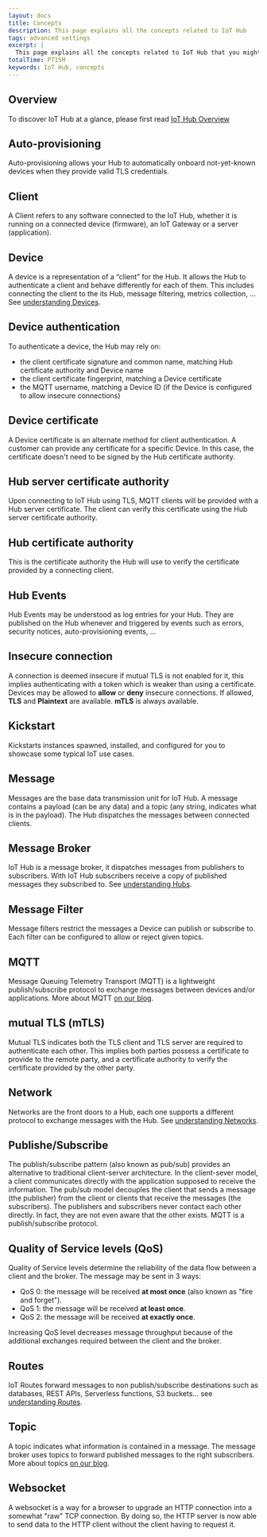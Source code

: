 ```yaml
---
layout: docs
title: Concepts
description: This page explains all the concepts related to IoT Hub
tags: advanced settings
excerpt: |
  This page explains all the concepts related to IoT Hub that you might encounter while using Scaleway products and ressources.
totalTime: PT15M
keywords: IoT Hub, concepts
---
```



<Concept opened>

## Overview

To discover IoT Hub at a glance, please first read [IoT Hub Overview](/iot/iot-hub/reference-content/overview)

</Concept>

<Concept>

## Auto-provisioning

Auto-provisioning allows your Hub to automatically onboard not-yet-known devices when they provide valid TLS credentials.

</Concept>

<Concept>

## Client

A Client refers to any software connected to the IoT Hub, whether it is running on a connected device (firmware), an IoT Gateway or a server (application).

</Concept>

<Concept>

## Device

A device is a representation of a “client” for the Hub. It allows the Hub to authenticate a client and behave differently for each of them. This includes connecting the client to the its Hub, message filtering, metrics collection, ... See [understanding Devices](/iot/iot-hub/reference-content/devices/).

</Concept>

<Concept>

## Device authentication

To authenticate a device, the Hub may rely on:

- the client certificate signature and common name, matching Hub certificate authority and Device name
- the client certificate fingerprint, matching a Device certificate
- the MQTT username, matching a Device ID (if the Device is configured to allow insecure connections)

</Concept>

<Concept>

## Device certificate

A Device certificate is an alternate method for client authentication. A customer can provide any certificate for a specific Device. In this case, the certificate doesn't need to be signed by the Hub certificate authority.

</Concept>

<Concept>

## Hub server certificate authority

Upon connecting to IoT Hub using TLS, MQTT clients will be provided with a Hub server certificate. The client can verify this certificate using the Hub server certificate authority.

</Concept>

<Concept>

## Hub certificate authority

This is the certificate authority the Hub will use to verify the certificate provided by a connecting client.

</Concept>

<Concept>

## Hub Events

Hub Events may be understood as log entries for your Hub. They are published on the Hub whenever and triggered by events such as errors, security notices, auto-provisioning events, ...

</Concept>

<Concept>

## Insecure connection

A connection is deemed insecure if mutual TLS is not enabled for it, this implies authenticating with a token which is weaker than using a certificate. Devices may be allowed to **allow** or **deny** insecure connections. If allowed, **TLS** and **Plaintext** are available. **mTLS** is always available.

</Concept>

<Concept>

## Kickstart

Kickstarts instances spawned, installed, and configured for you to showcase some typical IoT use cases.

</Concept>

<Concept>

## Message

Messages are the base data transmission unit for IoT Hub. A message contains a payload (can be any data) and a topic (any string, indicates what is in the payload). The Hub dispatches the messages between connected clients.

</Concept>

<Concept>

## Message Broker

IoT Hub is a message broker, it dispatches messages from publishers to subscribers. With IoT Hub subscribers receive a copy of published messages they subscribed to. See [understanding Hubs](/iot/iot-hub/reference-content/hubs/).

</Concept>

<Concept>

## Message Filter

Message filters restrict the messages a Device can publish or subscribe to. Each filter can be configured to allow or reject given topics.

</Concept>

<Concept>

## MQTT

Message Queuing Telemetry Transport (MQTT) is a lightweight publish/subscribe protocol to exchange messages between devices and/or applications. More about MQTT [on our blog](https://blog.scaleway.com/introduction-to-mqtt-protocol/).

</Concept>

<Concept>

## mutual TLS (mTLS)

Mutual TLS indicates both the TLS client and TLS server are required to authenticate each other. This implies both parties possess a certificate to provide to the remote party, and a certificate authority to verify the certificate provided by the other party.

</Concept>

<Concept>

## Network

Networks are the front doors to a Hub, each one supports a different protocol to exchange messages with the Hub. See [understanding Networks](/iot/iot-hub/reference-content/networks/).

</Concept>

<Concept>

## Publishe/Subscribe

The publish/subscribe pattern (also known as pub/sub) provides an alternative to traditional client-server architecture. In the client-sever model, a client communicates directly with the application supposed to receive the information. The pub/sub model decouples the client that sends a message (the publisher) from the client or clients that receive the messages (the subscribers). The publishers and subscribers never contact each other directly. In fact, they are not even aware that the other exists. MQTT is a publish/subscribe protocol.

</Concept>

<Concept>

## Quality of Service levels (QoS)

Quality of Service levels determine the reliability of the data flow between a client and the broker. The message may be sent in 3 ways:

- QoS 0: the message will be received **at most once** (also known as "fire and forget").
- QoS 1: the message will be received **at least once**.
- QoS 2: the message will be received **at exactly once**.

Increasing QoS level decreases message throughput because of the additional exchanges required between the client and the broker.

</Concept>

<Concept>

## Routes

IoT Routes forward messages to non publish/subscribe destinations such as databases, REST APIs, Serverless functions, S3 buckets... see [understanding Routes](/iot/iot-hub/reference-content/routes/).

</Concept>

<Concept>

## Topic

A topic indicates what information is contained in a message. The message broker uses topics to forward published messages to the right subscribers. More about topics [on our blog](https://blog.scaleway.com/scaleway-iot-hub-introduction-to-mqtt-topics/).

</Concept>

<Concept>

## Websocket

A websocket is a way for a browser to upgrade an HTTP connection into a somewhat "raw" TCP connection. By doing so, the HTTP server is now able to send data to the HTTP client without the client having to request it.

</Concept>
